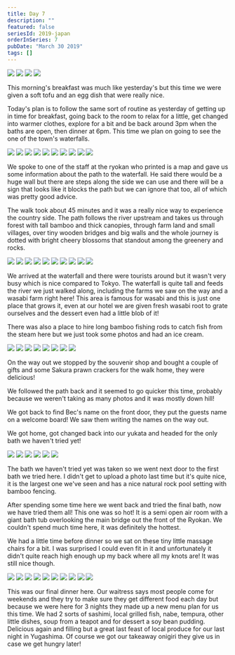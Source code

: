 ```yaml
---
title: Day 7
description: ""
featured: false
seriesId: 2019-japan
orderInSeries: 7
pubDate: "March 30 2019"
tags: []
---
```



<Grid columns={2}>
  <Img src="/src/content/travel/2019-japan/assets/9a78a35f-7f81-4582-83f9-67de81d8fe93-f60bfaa0af0aad82e884bd3be7eca351ac0ea93b.jpg" />
  <Img src="/src/content/travel/2019-japan/assets/7f898b50-39df-4b6b-9cbd-0616feb48a94-9dcedf0538eeaf8dad73130426902e3e1651aa09.jpg" />
  <Img src="/src/content/travel/2019-japan/assets/b9ad8fc1-edf0-4bb3-a5ad-70dc7d61a6df-c7c70db8ba4f134a699dfbc81470fa5ffa59df70.jpg" />
  <Img src="/src/content/travel/2019-japan/assets/df55a746-9b2b-4230-8ab8-94c636362bcd-c7c70db8ba4f134a699dfbc81470fa5ffa59df70.jpg" />
</Grid>

This morning's breakfast was much like yesterday's but this time we were given a soft tofu and an egg dish that were really nice.

Today's plan is to follow the same sort of routine as yesterday of getting up in time for breakfast, going back to the room to relax for a little, get changed into warmer clothes, explore for a bit and be back around 3pm when the baths are open, then dinner at 6pm. This time we plan on going to see the one of the town's waterfalls.

<Grid columns={4}>
  <Img
    src="/src/content/travel/2019-japan/assets/8cb4a257-030c-4453-8833-1e01e6d36036-25dfda7510ecb04ba916b2ce3615de8d3effdfc5.jpg"
    colSpan={2}
    rowSpan={2}
  />
  <Img src="/src/content/travel/2019-japan/assets/53750af9-d426-4fc4-9d24-133e832b4fc2-b41ba3a6137f7d9d31424a5278b1c05c332899ff.jpg" />
  <Img src="/src/content/travel/2019-japan/assets/a0ea441f-26df-4731-b1b8-b4734306c9b1-b41ba3a6137f7d9d31424a5278b1c05c332899ff.jpg" />
  <Img src="/src/content/travel/2019-japan/assets/207d2d49-541f-4b08-b0b0-48da01fab681-f659097f5f95f72fb4ee220784d7a576d7e4612f.jpg" />
  <Img src="/src/content/travel/2019-japan/assets/f7e216f5-6a93-4f38-932a-90d07af772e4-f659097f5f95f72fb4ee220784d7a576d7e4612f.jpg" />
  <Img src="/src/content/travel/2019-japan/assets/1547d9d5-2206-43a9-8235-194f58d3ac29-39d5e29e5019829be7c159321584fc54275a1194.jpg" />
  <Img
    src="/src/content/travel/2019-japan/assets/d8217931-a6ef-48df-b5d6-66c6fb6f9fbd-14fd1a49ab4b5a5bc5e133affca5205beda3d63d.jpg"
    colSpan={2}
    rowSpan={2}
  />
  <Img src="/src/content/travel/2019-japan/assets/e0ab460f-d8da-492e-8918-09b9dcbd2528-753044127a44ad892a01a8c3d202c65fb691f07e.jpg" />
  <Img src="/src/content/travel/2019-japan/assets/005f4147-f12b-4c2c-a2cf-47bd12a7b9a6-753044127a44ad892a01a8c3d202c65fb691f07e.jpg" />
  <Img src="/src/content/travel/2019-japan/assets/d29a1446-2402-4e65-b496-06dfcaf36e56-7ada9a7bcc5e938ed0ee3888de98192e80dd078b.jpg" />
</Grid>

We spoke to one of the staff at the ryokan who printed is a map and gave us some information about the path to the waterfall. He said there would be a huge wall but there are steps along the side we can use and there will be a sign that looks like it blocks the path but we can ignore that too, all of which was pretty good advice.

The walk took about 45 minutes and it was a really nice way to experience the country side. The path follows the river upstream and takes us through forest with tall bamboo and thick canopies, through farm land and small villages, over tiny wooden bridges and big walls and the whole journey is dotted with bright cheery blossoms that standout among the greenery and rocks.

<Grid columns={4}>
  <Img
    src="/src/content/travel/2019-japan/assets/eb1d2b3e-b0f2-4203-adac-726cd0d81c3b-f66650e623145b1fdc10f7e55b6df2bb0bed1689.jpg"
    colSpan={2}
    rowSpan={2}
  />
  <Img src="/src/content/travel/2019-japan/assets/ef79253d-c181-4f80-b65c-b4741b65eefe-ebffcac24de19c3bf7d2a7c8b9ad919a51057ce8.jpg" />
  <Img src="/src/content/travel/2019-japan/assets/f683d7d8-b230-4755-b073-cef37eca38ee-f66650e623145b1fdc10f7e55b6df2bb0bed1689.jpg" />
  <Img src="/src/content/travel/2019-japan/assets/32f2fdf0-64e9-46b2-b632-9b5349f174f4-15a01425f186c9fd1bdea9457e71e83a370034f4.jpg" />
  <Img src="/src/content/travel/2019-japan/assets/78de9453-40f9-407b-a2fb-c7c9097bf8b1-15a01425f186c9fd1bdea9457e71e83a370034f4.jpg" />
  <Img src="/src/content/travel/2019-japan/assets/a4833a28-4a18-4fed-8c38-dae216e45ede-c95831b74fc638240e94150d28f0945ca47a62c9.jpg" />
  <Img
    src="/src/content/travel/2019-japan/assets/bb0e89ae-53e6-43e3-be68-abcfafe7e4a3-9570e25225e31738471cfd4fed9475e59950d247.jpg"
    colSpan={2}
    rowSpan={2}
  />
  <Img src="/src/content/travel/2019-japan/assets/951838c9-b16e-4c0e-ab64-7c045acee1cf-8e7252c6e96b0f32bcc7d7c22d50b08e59f436b6.jpg" />
  <Img src="/src/content/travel/2019-japan/assets/4bc0bd17-a903-4183-b0c7-9f4c49e91875-5172b43eb6ea958826fb79f6389a490a29e8d892.jpg" />
  <Img src="/src/content/travel/2019-japan/assets/3f72dc25-ab79-455b-9ea0-29243dd63146-5172b43eb6ea958826fb79f6389a490a29e8d892.jpg" />
</Grid>

We arrived at the waterfall and there were tourists around but it wasn't very busy which is nice compared to Tokyo. The waterfall is quite tall and feeds the river we just walked along, including the farms we saw on the way and a wasabi farm right here! This area is famous for wasabi and this is just one place that grows it, even at our hotel we are given fresh wasabi root to grate ourselves and the dessert even had a little blob of it!

There was also a place to hire long bamboo fishing rods to catch fish from the steam here but we just took some photos and had an ice cream.

<Grid columns={12}>
  <Img
    src="/src/content/travel/2019-japan/assets/242f1fd4-d198-4f89-838d-411537a3a94d-100c6761e9f389de87cf95358366f0d5753d5861.jpg"
    colSpan={3}
  />
  <Img
    src="/src/content/travel/2019-japan/assets/f287d861-80f8-447f-bf25-310fdd0bd2ea-def50e4a49eceb085ba00ea4229c8d8c9aaa82ce.jpg"
    colSpan={3}
  />
  <Img
    src="/src/content/travel/2019-japan/assets/03c966cc-0a90-4738-bb89-260cda069a6f-def50e4a49eceb085ba00ea4229c8d8c9aaa82ce.jpg"
    colSpan={6}
    rowSpan={2}
  />
  <Img
    src="/src/content/travel/2019-japan/assets/a49a4761-f639-4427-86cf-d11fc99e6ddc-9da480a39d96de981ff1be2d69b98102a937d73e.jpg"
    colSpan={3}
  />
  <Img
    src="/src/content/travel/2019-japan/assets/1d0967ab-52c6-46aa-97ac-6c92cc806038-3060c8c8c9d39b401a7f275740d1a86fae4fecf8.jpg"
    colSpan={3}
  />
  <Img
    src="/src/content/travel/2019-japan/assets/0fd8b163-5f37-4ae4-9bed-78dca2e9a56f-3060c8c8c9d39b401a7f275740d1a86fae4fecf8.jpg"
    colSpan={4}
  />
  <Img
    src="/src/content/travel/2019-japan/assets/0907bd25-0ba7-4c99-9027-2df51538c6e5-7e562c05f02ad4139bd36999f26c4e5b943607e0.jpg"
    colSpan={4}
  />
  <Img
    src="/src/content/travel/2019-japan/assets/0736c576-7a10-46ae-a9e0-a15ba155f64c-7e562c05f02ad4139bd36999f26c4e5b943607e0.jpg"
    colSpan={4}
  />
</Grid>

On the way out we stopped by the souvenir shop and bought a couple of gifts and some Sakura prawn crackers for the walk home, they were delicious!

We followed the path back and it seemed to go quicker this time, probably because we weren't taking as many photos and it was mostly down hill!

We got back to find Bec's name on the front door, they put the guests name on a welcome board! We saw them writing the names on the way out.

We got home, got changed back into our yukata and headed for the only bath we haven't tried yet!

<Grid columns={3}>
  <Img
    src="/src/content/travel/2019-japan/assets/4d5e4eb7-559e-41ef-b748-51d8f8ffc6e6-50eab041edbea99e282e0301e1a6d132c099d476.jpg"
    colSpan={2}
    rowSpan={2}
  />
  <Img src="/src/content/travel/2019-japan/assets/29743cd2-1dcf-48f4-b5c4-6ffb2cd2795a-50eab041edbea99e282e0301e1a6d132c099d476.jpg" />
  <Img src="/src/content/travel/2019-japan/assets/02309cbb-0c38-45ef-a82e-3b2e04ebdc67-0c7478b761882296bfe5dc92d7667b2c29ed8ff0.jpg" />
  <Img src="/src/content/travel/2019-japan/assets/9088fceb-2136-4792-9d8b-bff7a465527e-0c7478b761882296bfe5dc92d7667b2c29ed8ff0.jpg" />
  <Img src="/src/content/travel/2019-japan/assets/534a5927-02fa-49dd-89de-a2dee22d5b04-9b11c6848e7c67dbd45b8d4606a5e84decac0e8a.jpg" />
  <Img src="/src/content/travel/2019-japan/assets/06a63ab7-88f0-4507-920c-d2fa78357db8-9b11c6848e7c67dbd45b8d4606a5e84decac0e8a.jpg" />
</Grid>

The bath we haven't tried yet was taken so we went next door to the first bath we tried here. I didn't get to upload a photo last time but it's quite nice, it is the largest one we've seen and has a nice natural rock pool setting with bamboo fencing.

After spending some time here we went back and tried the final bath, now we have tried them all! This one was so hot! It is a semi open air room with a giant bath tub overlooking the main bridge out the front of the Ryokan. We couldn't spend much time here, it was definitely the hottest.

We had a little time before dinner so we sat on these tiny little massage chairs for a bit. I was surprised I could even fit in it and unfortunately it didn't quite reach high enough up my back where all my knots are! It was still nice though.

<Grid columns={4}>
  <Img
    src="/src/content/travel/2019-japan/assets/e6ca2a9d-d9e0-4eea-81ea-3a1590b46ac7-9ee73d7caae356d3acc6f17ab2b42d292ee80363.jpg"
    colSpan={2}
    rowSpan={2}
  />
  <Img src="/src/content/travel/2019-japan/assets/c18167e2-bc8d-4f53-bb3e-bad7b41f5b1b-c910015aad0491fe197bd5105b25eddd8d40b903.jpg" />
  <Img src="/src/content/travel/2019-japan/assets/42fbc998-e38a-4756-9890-d64da453c606-c910015aad0491fe197bd5105b25eddd8d40b903.jpg" />
  <Img src="/src/content/travel/2019-japan/assets/2bb13b00-d20b-4901-939a-a71169fd9ebc-04c300f306d53d5617d0ce1d490981441e877b6e.jpg" />
  <Img src="/src/content/travel/2019-japan/assets/86100a55-0da8-47f7-af07-8949ffd4e6f8-eef9abeb1891ffb755e0559e788f0a30f7099b02.jpg" />
  <Img src="/src/content/travel/2019-japan/assets/629db610-1242-42ec-b336-cafd66714401-eef9abeb1891ffb755e0559e788f0a30f7099b02.jpg" />
  <Img
    src="/src/content/travel/2019-japan/assets/ebc5b0e6-0868-41a7-861a-f7842f62e62f-84d3ddbf8b1e673f2f7a8ffd4449e718fea6eaed.jpg"
    colSpan={2}
    rowSpan={2}
  />
  <Img src="/src/content/travel/2019-japan/assets/33f5f262-696a-4849-adad-0e20ae86c786-e732186db396af8bdd3f35cb86a8e3be80c728d1.jpg" />
  <Img src="/src/content/travel/2019-japan/assets/57f7b250-0219-49af-9cc3-136c6ee17b0b-f1364f1dd216b41f31a915c4ceb26ede3fa15548.jpg" />
  <Img src="/src/content/travel/2019-japan/assets/cbfaf277-fc9d-48d8-8183-0ee82dbf4730-f1364f1dd216b41f31a915c4ceb26ede3fa15548.jpg" />
</Grid>

This was our final dinner here. Our waitress says most people come for weekends and they try to make sure they get different food each day but because we were here for 3 nights they made up a new menu plan for us this time. We had 2 sorts of sashimi, local grilled fish, nabe, tempura, other little dishes, soup from a teapot and for dessert a soy bean pudding. Delicious again and filling but a great last feast of local produce for our last night in Yugashima. Of course we got our takeaway onigiri they give us in case we get hungry later!
